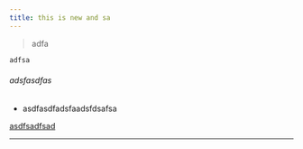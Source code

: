```yaml
---
title: this is new and sa
---
```


> 

> adfa

```javascript
adfsa
```

###### adsfasdfas

- asdfasdfadsfaadsfdsafsa

[asdfsadfsad](asdfasdf)

---

